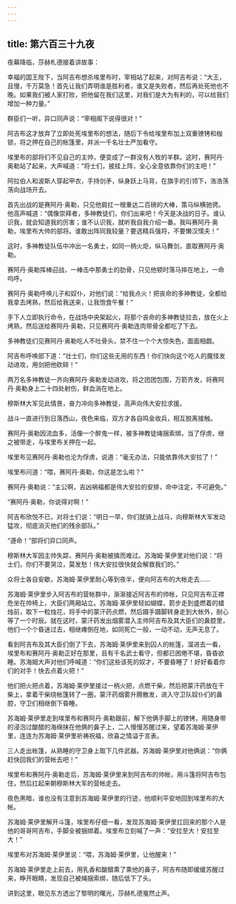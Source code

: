 ```yaml
---
---
---
```

title: 第六百三十九夜
---






夜幕降临，莎赫札德接着讲故事：





幸福的国王陛下，当阿吉布想杀埃里布时，宰相站了起来，对阿吉布说：“大王，且慢，千万莫急！首先让我们弄明谁是胜利者，谁又是失败者，然后再处死他也不晚。如果我们被人家打败，把他留在我们这里，对我们是大为有利的，可以给我们增加一种力量。”

群臣们一听，异口同声说：“宰相阁下说得很对！”

阿吉布这才放弃了立即处死埃里布的想法，随后下令给埃里布加上双重镣铐和枷锁，将之押在自己的帐篷里，并派一千名壮士严加看守。

埃里布的部将们不见自己的主帅，便变成了一群没有人牧的羊群。这时，赛阿丹·奥勒站了起来，大声喊道：“将士们，披挂上阵，全心全意依靠你们的主吧！”

阿拉伯人和波斯人穿起甲衣，手持剑矛，纵身跃上马背，在旗手的引领下，浩浩荡荡向战场开去。

首先出战的是赛阿丹·奥勒，只见他肩扛一根重达二百磅的大棒，策马纵横驰骋。他高声喊道：“偶像崇拜者，多神教徒们，你们出来吧！今天是决战的日子。谁认识我，就会知道我的厉害；谁不认识我，就听我自我介绍一番。我叫赛阿丹·奥勒，埃里布大帅的部将。谁敢出阵同我较量？要选精兵强将，不要懒汉懦夫！”

这时，多神教徒队伍中冲出一名勇士，如同一柄火炬，纵马舞剑，直取赛阿丹·奥勒。

赛阿丹·奥勒挥棒迎战，一棒击中那勇士的肋骨，只见他顿时落马摔在地上，一命呜呼。

赛阿丹·奥勒呼唤儿子和奴仆，对他们说：“给我点火！把丧命的多神教徒，全都给我拿去烤熟，然后给我送来，让我饱食午餐！”

手下人立即执行命令，在战场中央架起火，将那个丧命的多神教徒拉去，放在火上烤熟，然后送给赛阿丹·奥勒，只见赛阿丹·奥勒连肉带骨全都吃了下去。

多神教徒们见赛阿丹·奥勒吃人不吐骨头，禁不住一个个大惊失色，面面相觑。

阿吉布呼唤部下道：“壮士们，你们这些无用的东西！你们快向这个吃人的魔怪发动进攻，用剑把他砍碎！”

两万名多神教徒一齐向赛阿丹·奥勒发动进攻，将之团团包围，万箭齐发，将赛阿丹·奥勒身上二十四处射伤，鲜血淌在地上。

穆斯林大军见此情景，奋力冲向多神教徒，高声向伟大安拉求援。

战斗一直进行到日落西山，夜色来临，双方才各自鸣金收兵，相互脱离接触。

赛阿丹·奥勒因流血多，活像一个醉鬼一样，被多神教徒绳捆索绑，当了俘虏，继之被带走，与埃里布关押在一起。

埃里布见赛阿丹·奥勒也沦为俘虏，说道：“毫无办法，只能依靠伟大安拉了！”

埃里布问道：“喂，赛阿丹·奥勒，你这是怎么啦？”

赛阿丹·奥勒说：“主公啊，吉凶祸福都是伟大安拉的安排，命中注定，不可避免。”

“赛阿丹·奥勒，你说得对啊！”

阿吉布欣悦不已，对将士们说：“明日一早，你们就骑上战马，向穆斯林大军发动猛攻，彻底消灭他们的残余部队。”

“遵命！”部将们异口同声。

穆斯林大军因主帅失踪，赛阿丹·奥勒被擒而难过。苏海姆·莱伊里对他们说：“将士们，你们不要哭泣，莫发愁！伟大安拉很快就会解救我们的。”

众将士各自安歇，苏海姆·莱伊里耐心等到夜半，便向阿吉布的大帐走去……

苏海姆·莱伊里步入阿吉布的营帐群中，渐渐接近阿吉布的帅帐，只见阿吉布正襟危坐在帅椅上，大臣们两厢站立。苏海姆·莱伊里轻如蝴蝶，箭步走到盛燃着的蜡烛前，取下一粒烛花，将手中的蒙汗药点燃，然后蹑手蹑脚转身走到大帐外，耐心等了一个时辰。就在这时，蒙汗药发出烟雾潜入主帅阿吉布及其大臣们的鼻腔里，他们一个个昏迷过去，相继瘫倒在地，如同死亡一般，一动不动，无声无息了。

看到阿吉布及其大臣们倒了下去，苏海姆·莱伊里来到囚人的帐篷，溜进去一看，埃里布和赛阿丹·奥勒正好在那里，且有千名武士看守，但都已困倦不堪，昏昏欲睡。苏海姆大声对他们呼喊道：“你们这些该死的奴才，不要昏睡了！好好看着你们的对手！快去点着火把！”

他们把火把点着，苏海姆·莱伊里接过一柄火把，点燃干柴，然后把蒙汗药放在干柴上，拿着干柴绕帐篷转了一圈，蒙汗药烟雾升腾散发，进入守卫队奴仆们的鼻腔，守卫们相继倒下昏睡。

苏海姆·莱伊里走到埃里布和赛阿丹·奥勒跟前，解下他俩手脚上的镣铐，用随身带的浸泡过酸醋的海绵抹在他俩的鼻子上，二人慢慢苏醒过来，望着苏海姆·莱伊里，连连为苏海姆·莱伊里祈祷祝福，欣喜之情溢于言表。

三人走出帐篷，从熟睡的守卫身上取下几件武器。苏海姆·莱伊里对他俩说：“你俩赶快回我们的营帐去吧！”

埃里布和赛阿丹·奥勒走后，苏海姆·莱伊里来到阿吉布的帅帐，用斗篷将阿吉布包住，然后扛起来朝穆斯林大军的营帐走去。

夜色黑暗，谁也没有注意到苏海姆·莱伊里的行迹，他顺利平安地回到埃里布的大帐。

苏海姆·莱伊里解开斗篷，埃里布仔细一看，发现苏海姆·莱伊里扛回来的那个人是他的哥哥阿吉布，手脚全被捆绑着。埃里布立刻喊了一声：“安拉至大！安拉至大！”

埃里布对苏海姆·莱伊里说：“喂，苏海姆·莱伊里，让他醒来！”

苏海姆·莱伊里走上前去，用乳香和酸醋熏了熏他的鼻子，阿吉布随即缓缓苏醒过来，睁开眼睛，发现自己被绳捆索绑，随后低下了头。





讲到这里，眼见东方透出了黎明的曙光，莎赫札德戛然止声。